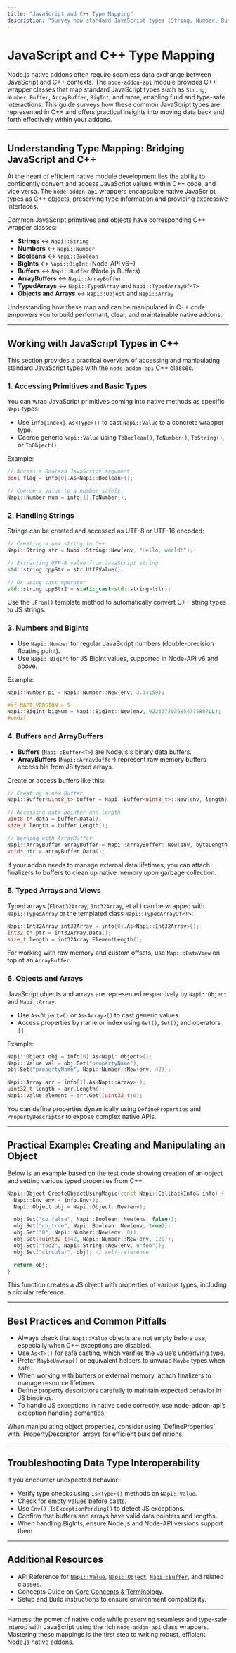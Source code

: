 ```yaml
---
title: "JavaScript and C++ Type Mapping"
description: "Survey how standard JavaScript types (String, Number, Buffer, ArrayBuffer, BigInt, etc.) are represented and accessed in C++. Learn how to move data fluidly between your addon and JS code."
---
```


# JavaScript and C++ Type Mapping

Node.js native addons often require seamless data exchange between JavaScript and C++ contexts. The `node-addon-api` module provides C++ wrapper classes that map standard JavaScript types such as `String`, `Number`, `Buffer`, `ArrayBuffer`, `BigInt`, and more, enabling fluid and type-safe interactions. This guide surveys how these common JavaScript types are represented in C++ and offers practical insights into moving data back and forth effectively within your addons.

---

## Understanding Type Mapping: Bridging JavaScript and C++

At the heart of efficient native module development lies the ability to confidently convert and access JavaScript values within C++ code, and vice versa. The `node-addon-api` wrappers encapsulate native JavaScript types as C++ objects, preserving type information and providing expressive interfaces.

Common JavaScript primitives and objects have corresponding C++ wrapper classes:

- **Strings** ↔ `Napi::String`
- **Numbers** ↔ `Napi::Number`
- **Booleans** ↔ `Napi::Boolean`
- **BigInts** ↔ `Napi::BigInt` (Node-API v6+)
- **Buffers** ↔ `Napi::Buffer` (Node.js Buffers)
- **ArrayBuffers** ↔ `Napi::ArrayBuffer`
- **TypedArrays** ↔ `Napi::TypedArray` and `Napi::TypedArrayOf<T>`
- **Objects and Arrays** ↔ `Napi::Object` and `Napi::Array`

Understanding how these map and can be manipulated in C++ code empowers you to build performant, clear, and maintainable native addons.

---

## Working with JavaScript Types in C++

This section provides a practical overview of accessing and manipulating standard JavaScript types with the `node-addon-api` C++ classes.

### 1. Accessing Primitives and Basic Types

You can wrap JavaScript primitives coming into native methods as specific `Napi` types:

- Use `info[index].As<Type>()` to cast `Napi::Value` to a concrete wrapper type.
- Coerce generic `Napi::Value` using `ToBoolean()`, `ToNumber()`, `ToString()`, or `ToObject()`.

Example:

```cpp
// Access a Boolean JavaScript argument
bool flag = info[0].As<Napi::Boolean>();

// Coerce a value to a number safely
Napi::Number num = info[1].ToNumber();
```

### 2. Handling Strings

Strings can be created and accessed as UTF-8 or UTF-16 encoded:

```cpp
// Creating a new string in C++
Napi::String str = Napi::String::New(env, "Hello, world!");

// Extracting UTF-8 value from JavaScript string
std::string cppStr = str.Utf8Value();

// Or using cast operator
std::string cppStr2 = static_cast<std::string>(str);
```

Use the `.From()` template method to automatically convert C++ string types to JS strings.

### 3. Numbers and BigInts

- Use `Napi::Number` for regular JavaScript numbers (double-precision floating point).
- Use `Napi::BigInt` for JS BigInt values, supported in Node-API v6 and above.

Example:

```cpp
Napi::Number pi = Napi::Number::New(env, 3.14159);

#if NAPI_VERSION > 5
Napi::BigInt bigNum = Napi::BigInt::New(env, 9223372036854775807LL);
#endif
```

### 4. Buffers and ArrayBuffers

- **Buffers** (`Napi::Buffer<T>`) are Node.js's binary data buffers.
- **ArrayBuffers** (`Napi::ArrayBuffer`) represent raw memory buffers accessible from JS typed arrays.

Create or access buffers like this:

```cpp
// Creating a new Buffer
Napi::Buffer<uint8_t> buffer = Napi::Buffer<uint8_t>::New(env, length);

// Accessing data pointer and length
uint8_t* data = buffer.Data();
size_t length = buffer.Length();

// Working with ArrayBuffer
Napi::ArrayBuffer arrayBuffer = Napi::ArrayBuffer::New(env, byteLength);
void* ptr = arrayBuffer.Data();
```

If your addon needs to manage external data lifetimes, you can attach finalizers to buffers to clean up native memory upon garbage collection.

### 5. Typed Arrays and Views

Typed arrays (`Float32Array`, `Int32Array`, et al.) can be wrapped with `Napi::TypedArray` or the templated class `Napi::TypedArrayOf<T>`:

```cpp
Napi::Int32Array int32Array = info[0].As<Napi::Int32Array>();
int32_t* ptr = int32Array.Data();
size_t length = int32Array.ElementLength();
```

For working with raw memory and custom offsets, use `Napi::DataView` on top of an `ArrayBuffer`.

### 6. Objects and Arrays

JavaScript objects and arrays are represented respectively by `Napi::Object` and `Napi::Array`:

- Use `As<Object>()` or `As<Array>()` to cast generic values.
- Access properties by name or index using `Get()`, `Set()`, and operators `[]`.

Example:

```cpp
Napi::Object obj = info[0].As<Napi::Object>();
Napi::Value val = obj.Get("propertyName");
obj.Set("propertyName", Napi::Number::New(env, 42));

Napi::Array arr = info[1].As<Napi::Array>();
uint32_t length = arr.Length();
Napi::Value element = arr.Get((uint32_t)0);
```

You can define properties dynamically using `DefineProperties` and `PropertyDescriptor` to expose complex native APIs.

---

## Practical Example: Creating and Manipulating an Object

Below is an example based on the test code showing creation of an object and setting various typed properties from C++:

```cpp
Napi::Object CreateObjectUsingMagic(const Napi::CallbackInfo& info) {
  Napi::Env env = info.Env();
  Napi::Object obj = Napi::Object::New(env);

  obj.Set("cp_false", Napi::Boolean::New(env, false));
  obj.Set("cp_true", Napi::Boolean::New(env, true));
  obj.Set("0", Napi::Number::New(env, 0));
  obj.Set((uint32_t)42, Napi::Number::New(env, 120));
  obj.Set("foo2", Napi::String::New(env, u"foo"));
  obj.Set("circular", obj); // self-reference

  return obj;
}
```

This function creates a JS object with properties of various types, including a circular reference.

---

## Best Practices and Common Pitfalls

- Always check that `Napi::Value` objects are not empty before use, especially when C++ exceptions are disabled.
- Use `As<T>()` for safe casting, which verifies the value’s underlying type.
- Prefer `MaybeUnwrap()` or equivalent helpers to unwrap `Maybe` types when safe.
- When working with buffers or external memory, attach finalizers to manage resource lifetimes.
- Define property descriptors carefully to maintain expected behavior in JS bindings.
- To handle JS exceptions in native code correctly, use node-addon-api’s exception handling semantics.

<Tip>
When manipulating object properties, consider using `DefineProperties` with `PropertyDescriptor` arrays for efficient bulk definitions.
</Tip>

---

## Troubleshooting Data Type Interoperability

If you encounter unexpected behavior:

- Verify type checks using `Is<Type>()` methods on `Napi::Value`.
- Check for empty values before casts.
- Use `Env().IsExceptionPending()` to detect JS exceptions.
- Confirm that buffers and arrays have valid data pointers and lengths.
- When handling BigInts, ensure Node.js and Node-API versions support them.

---

## Additional Resources

- API Reference for [`Napi::Value`](value.md), [`Napi::Object`](object.md), [`Napi::Buffer`](buffer.md), and related classes.
- Concepts Guide on [Core Concepts & Terminology](overview/architecture-and-concepts/core-concepts-and-terminology).
- Setup and Build instructions to ensure environment compatibility.

---

Harness the power of native code while preserving seamless and type-safe interop with JavaScript using the rich `node-addon-api` class wrappers. Mastering these mappings is the first step to writing robust, efficient Node.js native addons.